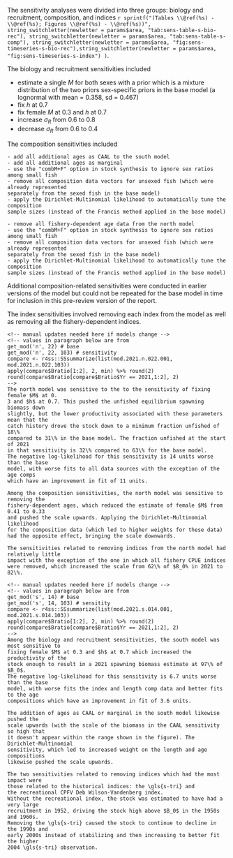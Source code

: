 The sensitivity analyses were divided into three groups: biology and recruitment,
composition, and indices
`r sprintf("(Tables \\@ref(%s) - \\@ref(%s); Figures \\@ref(%s) - \\@ref(%s))", string_switchletter(newletter = params$area, "tab:sens-table-s-bio-rec"), string_switchletter(newletter = params$area, "tab:sens-table-s-comp"), string_switchletter(newletter = params$area, "fig:sens-timeseries-s-bio-rec"),string_switchletter(newletter = params$area, "fig:sens-timeseries-s-index")
)`.

The biology and recruitment sensitivities included

- estimate a single $M$ for both sexes with a prior which is a mixture distribution 
of the two priors sex-specific priors in the base model 
(a lognormal with mean = 0.358, sd = 0.467)
- fix $h$ at 0.7
- fix female $M$ at 0.3 and $h$ at 0.7
- increase $\sigma_R$ from 0.6 to 0.8
- decrease $\sigma_R$ from 0.6 to 0.4

The composition sensitivities included

```asis
- add all additional ages as CAAL to the south model
- add all additional ages as marginal
- use the "combM+F" option in stock synthesis to ignore sex ratios among small fish
- remove all composition data vectors for unsexed fish (which were already represented
separately from the sexed fish in the base model)
- apply the Dirichlet-Multinomial likelihood to automatically tune the composition 
sample sizes (instead of the Francis method applied in the base model)
```
```asis
- remove all fishery-dependent age data from the north model
- use the "combM+F" option in stock synthesis to ignore sex ratios among small fish
- remove all composition data vectors for unsexed fish (which were already represented
separately from the sexed fish in the base model)
- apply the Dirichlet-Multinomial likelihood to automatically tune the composition 
sample sizes (instead of the Francis method applied in the base model)
```

Additional composition-related sensitivities were conducted in earlier versions of
the model but could not be repeated for the base model in time for inclusion in
this pre-review version of the report.

The index sensitivities involved removing each index from the model as well
as removing all the fishery-dependent indices.

```asis
<!-- manual updates needed here if models change -->
<!-- values in paragraph below are from 
get_mod('n', 22) # base
get_mod('n', 22, 103) # sensitivity
compare <- r4ss::SSsummarize(list(mod.2021.n.022.001, mod.2021.n.022.103))
apply(compare$Bratio[1:2], 2, min) %>% round(2)
round(compare$Bratio[compare$Bratio$Yr == 2021,1:2], 2)
-->
The north model was sensitive to the to the sensitivity of fixing female $M$ at 0.
3 and $h$ at 0.7. This pushed the unfished equilibrium spawning biomass down
slightly, but the lower productivity associated with these parameters mean that the
catch history drove the stock down to a minimum fraction unfished of 18\%
compared to 31\% in the base model. The fraction unfished at the start of 2021 
in that sensitivity is 32\% compared to 63\% for the base model. 
The negative log-likelihood for this sensitivity is 14 units worse than the base 
model, with worse fits to all data sources with the exception of the age comps
which have an improvement in fit of 11 units.

Among the composition sensitivities, the north model was sensitive to removing the
fishery-dependent ages, which reduced the estimate of female $M$ from 0.41 to 0.33 
and pushed the scale upwards. Applying the Dirichlet-Multinomial likelihood 
for the composition data (which led to higher weights for these data) 
had the opposite effect, bringing the scale downwards.

The sensitivities related to removing indices from the north model had relatively little
impact with the exception of the one in which all fishery CPUE indices
were removed, which increased the scale from 62\% of $B_0% in 2021 to 82\%.

```

```asis
<!-- manual updates needed here if models change -->
<!-- values in paragraph below are from 
get_mod('s', 14) # base
get_mod('s', 14, 103) # sensitity
compare <- r4ss::SSsummarize(list(mod.2021.s.014.001, mod.2021.s.014.103))
apply(compare$Bratio[1:2], 2, min) %>% round(2)
round(compare$Bratio[compare$Bratio$Yr == 2021,1:2], 2)
-->
Among the biology and recruitment sensitivities, the south model was most sensitive to
fixing female $M$ at 0.3 and $h$ at 0.7 which increased the productivity of the 
stock enough to result in a 2021 spawning biomass estimate at 97\% of $B_0$.
The negative log-likelihood for this sensitivity is 6.7 units worse than the base 
model, with worse fits the index and length comp data and better fits to the age
compositions which have an improvement in fit of 3.6 units.

The addition of ages as CAAL or marginal in the south model likewise pushed the 
scale upwards (with the scale of the biomass in the CAAL sensitivity so high that
it doesn't appear within the range shown in the figure). The Dirichlet-Multinomial
sensitivity, which led to increased weight on the length and age compositions
likewise pushed the scale upwards.

The two sensitivities related to removing indices which had the most impact were
those related to the historical indices: the \gls{s-tri} and 
the recreational CPFV Deb Wilson-Vandenberg index. 
Without the recreational index, the stock was estimated to have had a very large
recruitment in 1952, driving the stock high above $B_0$ in the 1950s and 1960s.
Removing the \gls{s-tri} caused the stock to continue to decline in the 1990s and 
early 2000s instead of stabilizing and then increasing to better fit the higher
2004 \gls{s-tri} observation.

```

